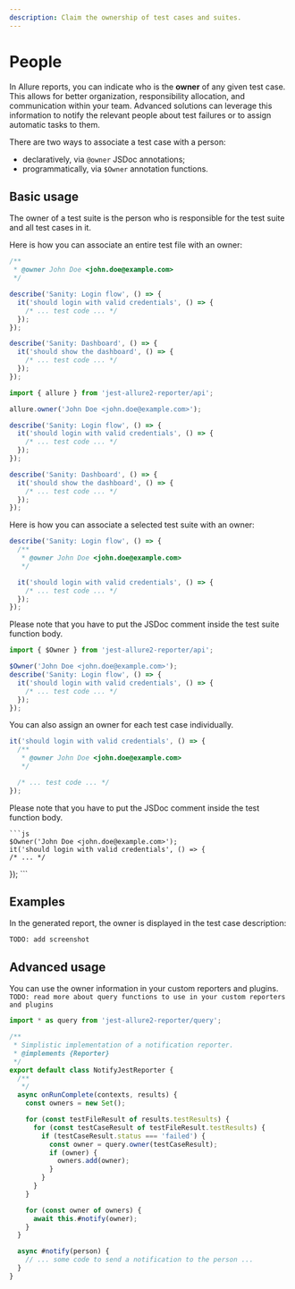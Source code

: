```yaml
---
description: Claim the ownership of test cases and suites.
---
```



# People

In Allure reports, you can indicate who is the **owner** of any given test case.
This allows for better organization, responsibility allocation, and communication within your team.
Advanced solutions can leverage this information to notify the relevant people about test failures
or to assign automatic tasks to them.

There are two ways to associate a test case with a person:

* declaratively, via `@owner` JSDoc annotations;
* programmatically, via `$Owner` annotation functions.

## Basic usage

The owner of a test suite is the person who is responsible for the test suite and all test cases in it.

Here is how you can associate an entire test file with an owner:

<Tabs groupId="approach">
  <TabItem value="docblock" label="Docblocks">

```js
/**
 * @owner John Doe <john.doe@example.com>
 */

describe('Sanity: Login flow', () => {
  it('should login with valid credentials', () => {
    /* ... test code ... */
  });
});

describe('Sanity: Dashboard', () => {
  it('should show the dashboard', () => {
    /* ... test code ... */
  });
});
```

  </TabItem>
  <TabItem value="dsl" label="DSL">

```js
import { allure } from 'jest-allure2-reporter/api';

allure.owner('John Doe <john.doe@example.com>');

describe('Sanity: Login flow', () => {
  it('should login with valid credentials', () => {
    /* ... test code ... */
  });
});

describe('Sanity: Dashboard', () => {
  it('should show the dashboard', () => {
    /* ... test code ... */
  });
});
```

  </TabItem>
</Tabs>

Here is how you can associate a selected test suite with an owner:

<Tabs groupId="approach">
  <TabItem value="docblock" label="Docblocks">

```js
describe('Sanity: Login flow', () => {
  /**
   * @owner John Doe <john.doe@example.com>
   */

  it('should login with valid credentials', () => {
    /* ... test code ... */
  });
});
```

Please note that you have to put the JSDoc comment inside the test suite function body.

</TabItem>
  <TabItem value="dsl" label="DSL">

```js
import { $Owner } from 'jest-allure2-reporter/api';

$Owner('John Doe <john.doe@example.com>');
describe('Sanity: Login flow', () => {
  it('should login with valid credentials', () => {
    /* ... test code ... */
  });
});
```

</TabItem>
</Tabs>

You can also assign an owner for each test case individually.

<Tabs groupId="approach">
  <TabItem value="docblock" label="Docblocks">

```js
it('should login with valid credentials', () => {
  /**
   * @owner John Doe <john.doe@example.com>
   */

  /* ... test code ... */
});
```

Please note that you have to put the JSDoc comment inside the test function body.

  </TabItem>
  <TabItem value="dsl" label="DSL">

    ```js
    $Owner('John Doe <john.doe@example.com>');
    it('should login with valid credentials', () => {
    /* ... */
  });
    ```
  </TabItem>
</Tabs>

## Examples

In the generated report, the owner is displayed in the test case description:

`TODO: add screenshot`

## Advanced usage

You can use the owner information in your custom reporters and plugins.
`TODO: read more about query functions to use in your custom reporters and plugins`

```js
import * as query from 'jest-allure2-reporter/query';

/**
 * Simplistic implementation of a notification reporter.
 * @implements {Reporter}
 */
export default class NotifyJestReporter {
  /**
   */
  async onRunComplete(contexts, results) {
    const owners = new Set();

    for (const testFileResult of results.testResults) {
      for (const testCaseResult of testFileResult.testResults) {
        if (testCaseResult.status === 'failed') {
          const owner = query.owner(testCaseResult);
          if (owner) {
            owners.add(owner);
          }
        }
      }
    }

    for (const owner of owners) {
      await this.#notify(owner);
    }
  }

  async #notify(person) {
    // ... some code to send a notification to the person ...
  }
}
```
